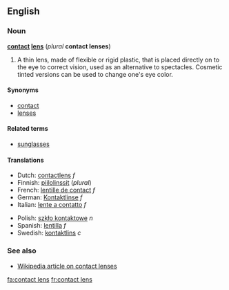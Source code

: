 ==English==
===Noun===
'''[[contact]] [[lens]]''' (''plural'' '''contact lenses''')

# A thin lens, made of flexible or rigid plastic, that is placed directly on to the eye to correct vision, used as an alternative to spectacles. Cosmetic tinted versions can be used to change one's eye color.

====Synonyms====
*[[contact]]
*[[lens]]es

====Related terms====
*[[sunglasses]]

====Translations====
{{top}}
*Dutch: [[contactlens]] ''f''
*Finnish: [[piilolinssit]] (''plural'')
*French: [[lentille de contact]] ''f''
*German: [[Kontaktlinse]] ''f''
*Italian: [[lente a contatto]] ''f''
{{mid}}
*Polish: [[szkło kontaktowe]] ''n''
*Spanish: [[lentilla]] ''f''
*Swedish: [[kontaktlins]] ''c''
{{bottom}}

===See also===
*[[w:contact lens|Wikipedia article on contact lenses]]
[[fa:contact lens]]
[[fr:contact lens]]